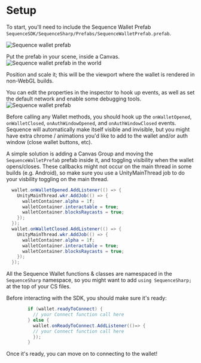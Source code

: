 
# Setup

To start, you'll need to include the Sequence Wallet Prefab `SequenceSDK/SequenceSharp/Prefabs/SequenceWalletPrefab.prefab`.


![Sequence wallet prefab](/img/unity/unity-prefab.png)

Put the prefab in your scene, inside a Canvas.
![Sequence wallet prefab in the world](/img/unity/unity-prefab-in-canvas.png)

Position and scale it; this will be the viewport where the wallet is rendered in non-WebGL builds.

You can edit the properties in the inspector to hook up events, as well as set the default network and enable some debugging tools.
![Sequence wallet prefab](/img/unity/unity-prefab-inspector.png)

Before calling any Wallet methods, you should hook up the `onWalletOpened`, `onWalletClosed`, `onAuthWindowOpened`, and `onAuthWindowClosed` events.
Sequence will automatically make itself visible and invisible, but you might have extra chrome / animations you'd like to add to the wallet and/or auth window (close wallet buttons, etc).

A simple solution is adding a Canvas Group and moving the `SequenceWalletPrefab` prefab inside it, and toggling visibility when the wallet opens/closes.
These callbacks might not occur on the main thread in some builds (e.g. Android), so make sure you use a UnityMainThread job to do your visbility toggling on the main thread.

```csharp
  wallet.onWalletOpened.AddListener(() => {
    UnityMainThread.wkr.AddJob(() => {
      walletContainer.alpha = 1f;
      walletContainer.interactable = true;
      walletContainer.blocksRaycasts = true;
    });
  });
  wallet.onWalletClosed.AddListener(() => {
    UnityMainThread.wkr.AddJob(() => {
      walletContainer.alpha = 1f;
      walletContainer.interactable = true;
      walletContainer.blocksRaycasts = true;
    });
  });
```

All the Sequence Wallet functions & classes are namespaced in the `SequenceSharp` namespace, so you might want to add `using SequenceSharp;` at the top of your CS files.

Before interacting with the SDK, you should make sure it's ready:
```csharp
        if (wallet.readyToConnect) {
          // your Connect function call here
        } else {
          wallet.onReadyToConnect.AddListener(()=> {
          // your Connect function call here
          });
        }
```

Once it's ready, you can move on to connecting to the wallet!